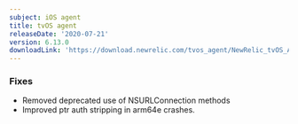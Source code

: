 ```yaml
---
subject: iOS agent
title: tvOS agent
releaseDate: '2020-07-21'
version: 6.13.0
downloadLink: 'https://download.newrelic.com/tvos_agent/NewRelic_tvOS_Agent_6.13.0.zip'
---
```


### Fixes

* Removed deprecated use of NSURLConnection methods
* Improved ptr auth stripping in arm64e crashes.
